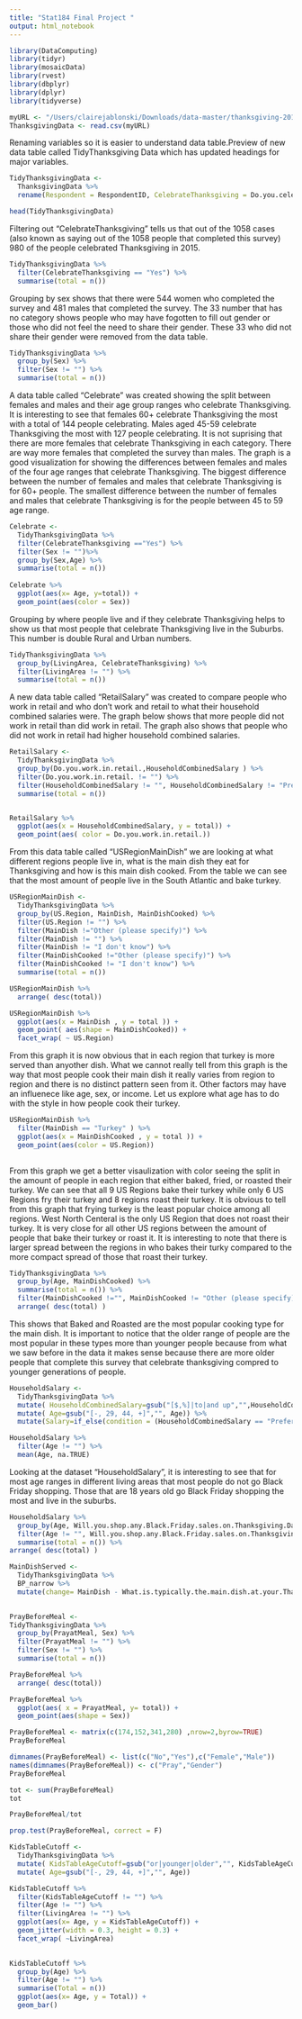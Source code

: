 ```yaml
---
title: "Stat184 Final Project "
output: html_notebook
---
```

```r
library(DataComputing)
library(tidyr)
library(mosaicData)
library(rvest)
library(dbplyr)
library(dplyr)
library(tidyverse)
```

```r
myURL <- "/Users/clairejablonski/Downloads/data-master/thanksgiving-2015/thanksgiving-2015-poll-data.csv"
ThanksgivingData <- read.csv(myURL)
```

Renaming variables so it is easier to understand data table.Preview of new data table called TidyThanksgiving Data which has updated headings for major variables.
```r
TidyThanksgivingData <-
  ThanksgivingData %>%
  rename(Respondent = RespondentID, CelebrateThanksgiving = Do.you.celebrate.Thanksgiving., MainDish = What.is.typically.the.main.dish.at.your.Thanksgiving.dinner., MainDishCooked = How.is.the.main.dish.typically.cooked., TypeofStuffing = What.kind.of.stuffing.dressing.do.you.typically.have., TypeofCranberrySauce = What.type.of.cranberry.saucedo.you.typically.have., Gravy = Do.you.typically.have.gravy., PrayatMeal = Do.you.typically.pray.before.or.after.the.Thanksgiving.meal., TravelDistance = How.far.will.you.travel.for.Thanksgiving., WatchMacysParade = Will.you.watch.any.of.the.following.programs.on.Thanksgiving..Please.select.all.that.apply....Macy.s.Parade, KidsTableAgeCutoff = What.s.the.age.cutoff.at.your..kids..table..at.Thanksgiving., Sex = What.is.your.gender., HouseholdCombinedSalary = How.much.total.combined.money.did.all.members.of.your.HOUSEHOLD.earn.last.year., LivingArea = How.would.you.describe.where.you.live. )

head(TidyThanksgivingData)
```


Filtering out "CelebrateThanksgiving" tells us that out of the 1058 cases (also known as saying out of the 1058 people that completed this survey) 980 of the people celebrated Thanksgiving in 2015.
```r
TidyThanksgivingData %>%
  filter(CelebrateThanksgiving == "Yes") %>%
  summarise(total = n())
```


Grouping by sex shows that there were 544 women who completed the survey and 481 males that completed the survey. The 33 number that has no category shows people who may have fogotten to fill out gender or those who did not feel the need to share their gender. These 33 who did not share their gender were removed from the data table.
```r
TidyThanksgivingData %>%
  group_by(Sex) %>%
  filter(Sex != "") %>%
  summarise(total = n())

```


A data table called "Celebrate" was created showing the split between females and males and their age group ranges who celebrate Thanksgiving. It is interesting to see that females 60+ celebrate Thanksgiving the most with a total of 144 people celebrating. Males aged 45-59 celebrate Thanksgiving the most with 127 people celebrating. It is not suprising that there are more females that celebrate Thanksgiving in each category. There are way more females that completed the survey than males. The graph is a good visualization for showing the differences between females and males of the four age ranges that celebrate Thanksgiving. The biggest difference between the number of females and males that celebrate Thanksgiving is for 60+ people. The smallest difference between the number of females and males that celebrate Thanksgiving is for the people between 45 to 59 age range.
```r
Celebrate <-
  TidyThanksgivingData %>%
  filter(CelebrateThanksgiving =="Yes") %>%
  filter(Sex != "")%>%
  group_by(Sex,Age) %>%
  summarise(total = n())
  
Celebrate %>%
  ggplot(aes(x= Age, y=total)) +
  geom_point(aes(color = Sex))
```


Grouping by where people live and if they celebrate Thanksgiving helps to show us that most people that celebrate Thanksgiving live in the Suburbs. This number is double Rural and Urban numbers.
```r
TidyThanksgivingData %>%
  group_by(LivingArea, CelebrateThanksgiving) %>%
  filter(LivingArea != "") %>%
  summarise(total = n())
```


A new data table called "RetailSalary" was created to compare people who work in retail and who don't work and retail to what their household combined salaries were. The graph below shows that more people did not work in retail than did work in retail. The graph also shows that people who did not work in retail had higher household combined salaries. 
```r
RetailSalary <-
  TidyThanksgivingData %>%
  group_by(Do.you.work.in.retail.,HouseholdCombinedSalary ) %>%
  filter(Do.you.work.in.retail. != "") %>%
  filter(HouseholdCombinedSalary != "", HouseholdCombinedSalary != "Prefer not to answer") %>%
  summarise(total = n())


RetailSalary %>%
  ggplot(aes(x = HouseholdCombinedSalary, y = total)) +
  geom_point(aes( color = Do.you.work.in.retail.))
```


From this data table called "USRegionMainDish" we are looking at what different regions people live in, what is the main dish they eat for Thanksgiving and how is this main dish cooked. From the table we can see that the most amount of people live in the South Atlantic and bake turkey.
```r
USRegionMainDish <-
  TidyThanksgivingData %>%
  group_by(US.Region, MainDish, MainDishCooked) %>%
  filter(US.Region != "") %>%
  filter(MainDish !="Other (please specify)") %>%
  filter(MainDish != "") %>%
  filter(MainDish != "I don't know") %>%
  filter(MainDishCooked !="Other (please specify)") %>%
  filter(MainDishCooked != "I don't know") %>%
  summarise(total = n())

USRegionMainDish %>%
  arrange( desc(total))

USRegionMainDish %>%
  ggplot(aes(x = MainDish , y = total )) +
  geom_point( aes(shape = MainDishCooked)) +
  facet_wrap( ~ US.Region)

```
From this graph it is now obvious that in each region that turkey is more served than anyother dish. What we cannot really tell from this graph is the way that most people cook their main dish it really varies from region to region and there is no distinct pattern seen from it. Other factors may have an influenece like age, sex, or income. Let us explore what age has to do with the style in how people cook their turkey. 
```r
USRegionMainDish %>%
  filter(MainDish == "Turkey" ) %>%
  ggplot(aes(x = MainDishCooked , y = total )) +
  geom_point(aes(color = US.Region))
  
```
From this graph we get a better visaulization with color seeing the split in the amount of people in each region that either baked, fried, or roasted their turkey. We can see that all 9 US Regions bake their turkey while only 6 US Regions fry their turkey and 8 regions roast their turkey. It is obvious to tell from this graph that frying turkey is the least popular choice among all regions. West North Centeral is the only US Region that does not roast their turkey. It is very close for all other US regions between the amount of people that bake their turkey or roast it. It is interesting to note that there is larger spread between the regions in who bakes their turky compared to the more compact spread of those that roast their turkey. 




```r
TidyThanksgivingData %>%
  group_by(Age, MainDishCooked) %>%
  summarise(total = n()) %>%
  filter(MainDishCooked !="", MainDishCooked != "Other (please specify)", MainDishCooked != "I don't know", Age != "") %>%
  arrange( desc(total) )
```
This shows that Baked and Roasted are the most popular cooking type for the main dish. It is important to notice that the older range of people are the most popular in these types more than younger people because from what we saw before in the data it makes sense because there are more older people that complete this survey that celebrate thanksgiving compred to younger generations of people.


```r
HouseholdSalary <-
  TidyThanksgivingData %>%
  mutate( HouseholdCombinedSalary=gsub("[$,%]|to|and up","",HouseholdCombinedSalary)) %>%
  mutate( Age=gsub("[-, 29, 44, +]","", Age)) %>%
  mutate(Salary=if_else(condition = (HouseholdCombinedSalary == "Prefer not answer"), true = as.character(NA), false = str_extract(string = HouseholdCombinedSalary, pattern = "^[[:digit:]]+" )))

```



```r
HouseholdSalary %>%
  filter(Age != "") %>%
  mean(Age, na.TRUE)
```

Looking at the dataset "HouseholdSalary", it is interesting to see that for most age ranges in different living areas that most people do not go Black Friday shopping. Those that are 18 years old go Black Friday shopping the most and live in the suburbs.
```r
HouseholdSalary %>%
  group_by(Age, Will.you.shop.any.Black.Friday.sales.on.Thanksgiving.Day., LivingArea) %>%
  filter(Age != "", Will.you.shop.any.Black.Friday.sales.on.Thanksgiving.Day. != "", LivingArea != "") %>%
  summarise(total = n()) %>%
arrange( desc(total) )

```

```r
MainDishServed <-
  TidyThanksgivingData %>%
  BP_narrow %>%
  mutate(change= MainDish - What.is.typically.the.main.dish.at.your.Thanksgiving.dinner....Other..please.specify.)
  
```


```r
PrayBeforeMeal <-
TidyThanksgivingData %>%
  group_by(PrayatMeal, Sex) %>%
  filter(PrayatMeal != "") %>%
  filter(Sex != "") %>%
  summarise(total = n())

PrayBeforeMeal %>%
  arrange( desc(total))
```

```r
PrayBeforeMeal %>%
  ggplot(aes( x = PrayatMeal, y= total)) +
  geom_point(aes(shape = Sex))
```

```r
PrayBeforeMeal <- matrix(c(174,152,341,280) ,nrow=2,byrow=TRUE)
PrayBeforeMeal
```

```r
dimnames(PrayBeforeMeal) <- list(c("No","Yes"),c("Female","Male"))
names(dimnames(PrayBeforeMeal)) <- c("Pray","Gender")
PrayBeforeMeal
```

```r
tot <- sum(PrayBeforeMeal)
tot

PrayBeforeMeal/tot
```

```r
prop.test(PrayBeforeMeal, correct = F)
```





```r
KidsTableCutoff <-
  TidyThanksgivingData %>%
  mutate( KidsTableAgeCutoff=gsub("or|younger|older","", KidsTableAgeCutoff)) %>%
  mutate( Age=gsub("[-, 29, 44, +]","", Age))
```

```r
KidsTableCutoff %>%
  filter(KidsTableAgeCutoff != "") %>%
  filter(Age != "") %>%
  filter(LivingArea != "") %>%
  ggplot(aes(x= Age, y = KidsTableAgeCutoff)) +
  geom_jitter(width = 0.3, height = 0.3) +
  facet_wrap( ~LivingArea)
  

```

```r
KidsTableCutoff %>%
  group_by(Age) %>%
  filter(Age != "") %>%
  summarise(Total = n())
  ggplot(aes(x= Age, y = Total)) +
  geom_bar()
```